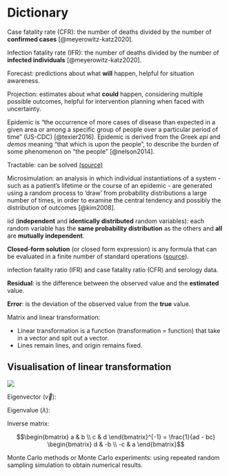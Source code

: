 # Dictionary

::: {#def-cfr}
Case fatality rate (CFR): the number of deaths divided by the number of **confirmed cases** [@meyerowitz-katz2020].
:::

::: {#def-ifr}
Infection fatality rate (IFR): the number of deaths divided by the number of **infected individuals** [@meyerowitz-katz2020].
:::

::: {#def-forecast}
Forecast: predictions about what **will** happen, helpful for situation awareness.
:::

::: {#def-projection}
Projection: estimates about what **could** happen, considering multiple possible outcomes, helpful for intervention planning when faced with uncertainty.
:::

::: {#def-epidemic}
Epidemic is "the occurrence of more cases of disease than expected in a given area or among a specific group of people over a particular period of time" (US-CDC) [@texier2016]. Epidemic is derived from the Greek *epi* and *demos* meaning "that which is upon the people", to describe the burden of some phenomenon on "the people" [@nelson2014].
:::

::: {#def-tractable}
Tractable: can be solved [(source)](https://en.wikipedia.org/wiki/Tractable)
:::

::: {#def-micsim}
Microsimulation: an analysis in which individual instantiations of a system - such as a patient's lifetime or the course of an epidemic - are generated using a random process to 'draw' from probability distributions a large number of times, in order to examine the central tendency and possibly the distribution of outcomes [@kim2008].
:::

::: {#def-iid}
iid (**independent** and **identically distributed** random variables): each random variable has the **same probability distribution** as the others and **all** are **mutually independent**.
:::

::: {#def-closedform-sol}
**Closed-form solution** (or closed form expression) is any formula that can be evaluated in a finite number of standard operations ([source](https://riskencyclopedia.com/articles/closed_form_solution/)).
:::

infection fatality ratio (IFR) and case fatality ratio (CFR) and serology data.

::: {#def-residual}
**Residual**: is the difference between the observed value and the **estimated** value.
:::

::: {#def-error}
**Error**: is the deviation of the observed value from the **true** value.
:::

Matrix and linear transformation:

-   Linear transformation is a function (transformation = function) that take in a vector and spit out a vector.
-   Lines remain lines, and origin remains fixed.

::: {.callout-note collapse="true"}
## Visualisation of linear transformation

![](img/dict/litrans.webp)
:::

Eigenvector ($\vec{v}$):

Eigenvalue ($\lambda$):

::: {#def-inv-matrix}
Inverse matrix:

$$\begin{bmatrix} a & b \\ c & d \end{bmatrix}^{-1} = \frac{1}{ad - bc} \begin{bmatrix} d & -b \\ -c & a \end{bmatrix}$$
:::

::: {#def-monte-carlo}
Monte Carlo methods or Monte Carlo experiments: using repeated random sampling simulation to obtain numerical results.
:::

